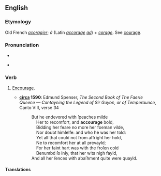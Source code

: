 ==English==

===Etymology===
Old French ''[[acoragier]]''; ''à'' (Latin ''[[accorage]]'' ''[[ad]]'') + ''[[corage]]''. See [[courage]].

===Pronunciation===
* {{IPA|/əˈkuːɹɪʤ/}}

*{{audio|en-us-accourage.ogg|Audio (US)}}

===Verb===
{{en-verb|accourag|ed}}

# {{obsolete}} [[encourage|Encourage]].
#*'''[[circa]] 1590''': Edmund Spenser, ''The Second Book of The Faerie Queene — Contayning the Legend of Sir Guyon, or of Temperaunce'', Canto VIII, verse 34
#*:But he endevored with ſpeaches milde <br>
#*:&nbsp; &nbsp; Her to recomfort, and '''accourage''' bold, <br>
#*:&nbsp; &nbsp; Bidding her feare no more her foeman vilde, <br>
#*:&nbsp; &nbsp; Nor doubt himſelfe: and who he was her told: <br>
#*:&nbsp; &nbsp; Yet all that could not from affright her hold, <br>
#*:&nbsp; &nbsp; Ne to recomfort her at all prevayld; <br>
#*:&nbsp; &nbsp; For her faint hart was with the froſen cold <br>
#*:&nbsp; &nbsp; Benumbd ſo inly, that her wits nigh fayld, <br>
#*:And all her ſences with abaſhment quite were quayld.

====Translations====
{{trans-see|encourage}}